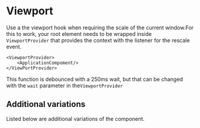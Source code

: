 

<Meta name="Documentation" of={UseViewportStories} />

# Viewport

Use a the viewport hook when requiring the scale of the current window.For this
to work, your root element needs to be wrapped inside `ViewportProvider` that
provides the context with the listener for the rescale event.

```
<ViewportProvider>
    <ApplicationCompoment/>
</ViewPortProvider>
```

This function is debounced with a 250ms wait, but that can be changed with the
`wait` parameter in the`ViewportProvider`

## Additional variations

Listed below are additional variations of the component.

<Stories />
